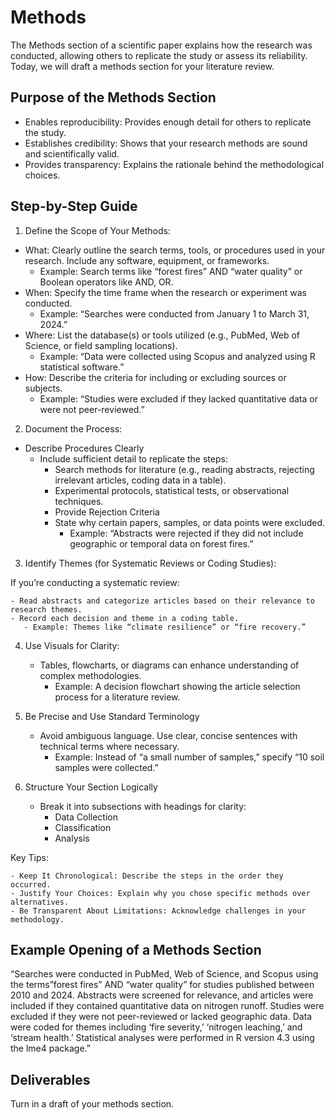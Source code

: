 # Methods 

The Methods section of a scientific paper explains how the research was conducted, allowing others to replicate the study or assess its reliability. Today, we will draft a methods section for your literature review. \

## Purpose of the Methods Section
	
- Enables reproducibility: Provides enough detail for others to replicate the study.
- Establishes credibility: Shows that your research methods are sound and scientifically valid.
- Provides transparency: Explains the rationale behind the methodological choices.

## Step-by-Step Guide

1. Define the Scope of Your Methods:

- What: Clearly outline the search terms, tools, or procedures used in your research. Include any software, equipment, or frameworks.
	- Example: Search terms like "forest fires" AND "water quality" or Boolean operators like AND, OR.
- When: Specify the time frame when the research or experiment was conducted.
	- Example: “Searches were conducted from January 1 to March 31, 2024.”
- Where: List the database(s) or tools utilized (e.g., PubMed, Web of Science, or field sampling locations).
	- Example: “Data were collected using Scopus and analyzed using R statistical software.”
- How: Describe the criteria for including or excluding sources or subjects.
	- Example: “Studies were excluded if they lacked quantitative data or were not peer-reviewed.”

2. Document the Process:

- Describe Procedures Clearly
	- Include sufficient detail to replicate the steps:
	   - Search methods for literature (e.g., reading abstracts, rejecting irrelevant articles, coding data in a table).
	   - Experimental protocols, statistical tests, or observational techniques.
	   - Provide Rejection Criteria
	   - State why certain papers, samples, or data points were excluded.
	      - Example: “Abstracts were rejected if they did not include geographic or temporal data on forest fires.”

3. Identify Themes (for Systematic Reviews or Coding Studies):

If you’re conducting a systematic review:

	- Read abstracts and categorize articles based on their relevance to research themes.
	- Record each decision and theme in a coding table.
	   - Example: Themes like “climate resilience” or “fire recovery.”

4. Use Visuals for Clarity:

	- Tables, flowcharts, or diagrams can enhance understanding of complex methodologies.
	  - Example: A decision flowchart showing the article selection process for a literature review.

5. Be Precise and Use Standard Terminology
	- Avoid ambiguous language. Use clear, concise sentences with technical terms where necessary.
	  - Example: Instead of “a small number of samples,” specify “10 soil samples were collected.”

6. Structure Your Section Logically
	- Break it into subsections with headings for clarity:
	  - Data Collection
	  - Classification
	  - Analysis

Key Tips:

	- Keep It Chronological: Describe the steps in the order they occurred.
	- Justify Your Choices: Explain why you chose specific methods over alternatives.
	- Be Transparent About Limitations: Acknowledge challenges in your methodology.

## Example Opening of a Methods Section

“Searches were conducted in PubMed, Web of Science, and Scopus using the terms "forest fires" AND "water quality" for studies published between 2010 and 2024. Abstracts were screened for relevance, and articles were included if they contained quantitative data on nitrogen runoff. Studies were excluded if they were not peer-reviewed or lacked geographic data. Data were coded for themes including ‘fire severity,’ ‘nitrogen leaching,’ and ‘stream health.’ Statistical analyses were performed in R version 4.3 using the lme4 package.”

## Deliverables

Turn in a draft of your methods section. 
